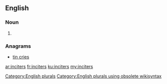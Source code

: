==English==

===Noun===
{{head|en}}

# {{plural of|inciter}}

===Anagrams===
* [[tin cries#English|tin cries]]

[[Category:English plurals]][[Category:English plurals using obsolete wikisyntax]]

[[ar:inciters]]
[[fr:inciters]]
[[ku:inciters]]
[[my:inciters]]